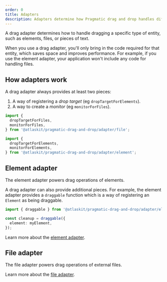 ```yaml
---
order: 0
title: Adapters
description: Adapters determine how Pragmatic drag and drop handles different draggable objects.
---
```


A drag adapter determines how to handle dragging a specific type of entity, such as elements, files, or pieces of text.

When you use a drag adapter, you'll only bring in the code required for that entity, which saves space and improves performance. For example, if you use the element adapter, your application won't include any code for handling files.

## How adapters work

A drag adapter always provides at least two pieces:

1. A way of registering a _drop target_ (eg `dropTargetForElements`).
2. A way to create a _monitor_ (eg `monitorForFiles`).

```ts
import {
  dropTargetForFiles,
  monitorForFiles,
} from '@atlaskit/pragmatic-drag-and-drop/adapter/file';

import {
  dropTargetForElements,
  monitorForElements,
} from '@atlaskit/pragmatic-drag-and-drop/adapter/element';
```

## Element adapter

The element adapter powers drag operations of elements.

A drag adapter can also provide additional pieces. For example, the element adapter provides a `draggable` function which is a way of registering an `Element` as being draggable.

```ts
import { draggable } from '@atlaskit/pragmatic-drag-and-drop/adapter/element';

const cleanup = draggable({
  element: myElement,
});
```

Learn more about the [element adapter](/components/pragmatic-drag-and-drop/adapter/element-adapter).

## File adapter

The file adapter powers drag operations of external files.

Learn more about the [file adapter](/components/pragmatic-drag-and-drop/adapter/file-adapter).
